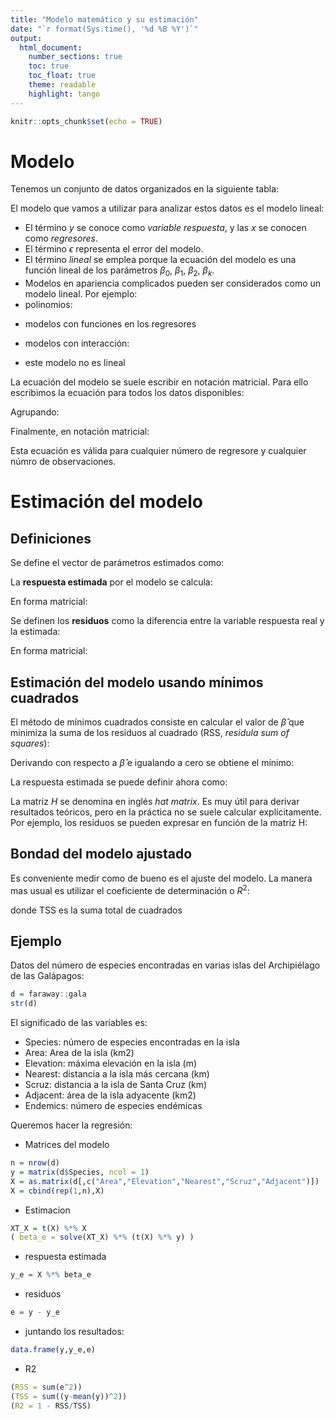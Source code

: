 ```yaml
---
title: "Modelo matemático y su estimación"
date: "`r format(Sys.time(), '%d %B %Y')`"
output: 
  html_document:
    number_sections: true
    toc: true
    toc_float: true
    theme: readable
    highlight: tango
---
```


```r
knitr::opts_chunk$set(echo = TRUE)
```

# Modelo

Tenemos un conjunto de datos organizados en la siguiente tabla: 

\begin{equation}
\begin{matrix}
y & x_{1} & x_{2} & \cdots & x_{k} \\
\hline
y_1 & x_{11} & x_{21} & \cdots  & x_{k1} \\
y_2 & x_{12} & x_{22} & \cdots  & x_{k2} \\
\cdots &\cdots & \cdots & \cdots  & \cdots \\
y_n & x_{1n} & x_{2n} & \cdots  & x_{kn} \\
\end{matrix}
\end{equation}

El modelo que vamos a utilizar para analizar estos datos es el modelo lineal:

\begin{equation}
y_i = \beta_0 + \beta_1 x_{1i} + \beta_2 x_{2i} + \cdots + \beta_k x_{ki} + \epsilon_i, \ i = 1,2,\cdots,n
\end{equation}

- El término *y* se conoce como *variable respuesta*, y las *x* se conocen como *regresores*.
- El término $\epsilon$ representa el error del modelo.
- El término *lineal* se emplea porque la ecuación del modelo es una función lineal de los parámetros $\beta_0$, $\beta_1$, $\beta_2$, $\beta_k$. 
- Modelos en apariencia complicados pueden ser considerados como un modelo lineal. Por ejemplo:
- polinomios:

\begin{equation}
y = \beta_0 + \beta_1 x + \beta_2 x^2 + \epsilon \Rightarrow y = \beta_0 + \beta_1 x_1 + \beta_2 x_2
\end{equation}

- modelos con funciones en los regresores

\begin{equation}
y = \beta_0 + \beta_1 x + \beta_2 log x + \epsilon \Rightarrow y = \beta_0 + \beta_1 x_1 + \beta_2 x_2
\end{equation}

- modelos con interacción:

\begin{equation}
y = \beta_0 + \beta_1 x_1 + \beta_2 x_2 + \beta_3 x_1 x_2 + \epsilon 
\end{equation}

- este modelo no es lineal

\begin{equation}
y = \beta_0 + \beta_1 x^{\beta_2} + \epsilon
\end{equation}

La ecuación del modelo se suele escribir en notación matricial. Para ello escribimos la ecuación para todos los datos disponibles:

\begin{equation}
i = 1 \Rightarrow y_1 = \beta_0 + \beta_1 x_{11} + \beta_2 x_{21} + \cdots + \beta_k x_{k1} + \epsilon_1
\end{equation}

\begin{equation}
i = 2 \Rightarrow y_2 = \beta_0 + \beta_1 x_{12} + \beta_2 x_{22} + \cdots  + \beta_k x_{k2} + \epsilon_2
\end{equation}

\begin{equation}
\cdots
\end{equation}

\begin{equation}
i = n \Rightarrow y_n = \beta_0 + \beta_1 x_{1n} + \beta_2 x_{2n} + \cdots  + \beta_k x_{kn} + \epsilon_n
\end{equation}

Agrupando:

\begin{equation}
\begin{bmatrix}
y_1 \\ y_2 \\ \cdots \\ y_n
\end{bmatrix}
=
\begin{bmatrix}
1 & x_{11} & x_{21} & \cdots  & x_{k1} \\
1 & x_{12} & x_{22} & \cdots  & x_{k2} \\
\cdots &\cdots & \cdots & \cdots & \cdots \\
1 & x_{1n} & x_{2n} & \cdots  & x_{kn} \\
\end{bmatrix}
\begin{bmatrix}
\beta_0 \\ \beta_1 \\ \beta_2 \\ \cdots  \\ \beta_k
\end{bmatrix}
+
\begin{bmatrix}
\epsilon_1 \\ \epsilon_2 \\ \cdots \\ \epsilon_n
\end{bmatrix}
\end{equation}

Finalmente, en notación matricial:

\begin{equation}
y = X \beta + \epsilon
\end{equation}

Esta ecuación es válida para cualquier número de regresore y cualquier númro de observaciones.

# Estimación del modelo

## Definiciones 

Se define el vector de parámetros estimados como:

\begin{equation}
\hat \beta
=
\begin{bmatrix}
\beta_0 \\ \beta_1 \\ \beta_2 \\ \cdots  \\ \beta_k
\end{bmatrix}
\end{equation}

La **respuesta estimada** por el modelo se calcula:

\begin{equation}
\hat y_i = \hat \beta_0 + \hat \beta_1 x_{1i} + \hat \beta_2 x_{2i} + \cdots + \hat \beta_k x_{ki}, \ i = 1,2,\cdots,n
\end{equation}

En forma matricial:

\begin{equation}
\hat y = X \hat \beta
\end{equation}

Se definen los **residuos** como la diferencia entre la variable respuesta real y la estimada:

\begin{equation}
e_i = y_i - \hat y_i = y_i - (\hat \beta_0 + \hat \beta_1 x_{1i} + \hat \beta_2 x_{2i} + \cdots  + \hat \beta_k x_{ki}), \ i = 1,2,\cdots,n
\end{equation}

En forma matricial:

\begin{equation}
e = y - \hat y = y - X \hat \beta
\end{equation}

## Estimación del modelo usando mínimos cuadrados

El método de mínimos cuadrados consiste en calcular el valor de $\hat \beta$ que minimiza la suma de los residuos al cuadrado (RSS, *residula sum of squares*):

\begin{equation}
RSS = \sum e_i^2 = e^T e = (y - X \hat \beta)^T(y - X \hat \beta) = RSS(\hat \beta)
\end{equation}

Derivando con respecto a $\hat \beta$ e igualando a cero se obtiene el mínimo:

\begin{equation}
\hat \beta = (X^TX)^{-1}X^Ty
\end{equation}

La respuesta estimada se puede definir ahora como:

\begin{equation}
\hat y = X \hat \beta = X (X^TX)^{-1}X^T Y = H y
\end{equation}

La matriz *H* se denomina en inglés *hat matrix*. Es muy útil para derivar resultados teóricos, pero en la práctica no se suele calcular explícitamente. Por ejemplo, los residuos se pueden expresar en función de la matriz H:

\begin{equation}
e =y - \hat y = (I-H)y
\end{equation}

## Bondad del modelo ajustado

Es conveniente medir como de bueno es el ajuste del modelo. La manera mas usual es utilizar el coeficiente de determinación o $R^2$:

\begin{equation}
R^2 = 1 - \frac{RSS}{TSS}
\end{equation}

donde TSS es la suma total de cuadrados

\begin{equation}
TSS = \sum(y_i - \bar y)^2
\end{equation}

## Ejemplo

Datos del número de especies encontradas en varias islas del Archipiélago de las Galápagos:

```r
d = faraway::gala
str(d)
```

El significado de las variables es:

- Species: número de especies encontradas en la isla
- Area: Area de la isla (km2)
- Elevation: máxima elevación en la isla (m)
- Nearest: distancia a la isla más cercana (km)
- Scruz: distancia a la isla de Santa Cruz (km)
- Adjacent: área de la isla adyacente (km2)
- Endemics: número de especies endémicas

Queremos hacer la regresión:

\begin{equation}
Species = \beta_0 + \beta_1 Area + \beta_2 Elevation + \beta_3 Nearest + \beta_4 Scruz + \beta_5 Adjacent + \epsilon
\end{equation}

- Matrices del modelo

```r
n = nrow(d)
y = matrix(d$Species, ncol = 1)
X = as.matrix(d[,c("Area","Elevation","Nearest","Scruz","Adjacent")])
X = cbind(rep(1,n),X)
```

- Estimacion

```r
XT_X = t(X) %*% X
( beta_e = solve(XT_X) %*% (t(X) %*% y) )
```

- respuesta estimada

```r
y_e = X %*% beta_e
```

- residuos

```r
e = y - y_e
```

- juntando los resultados:

```r
data.frame(y,y_e,e)
```

- R2

```r
(RSS = sum(e^2))
(TSS = sum((y-mean(y))^2))
(R2 = 1 - RSS/TSS)
```

